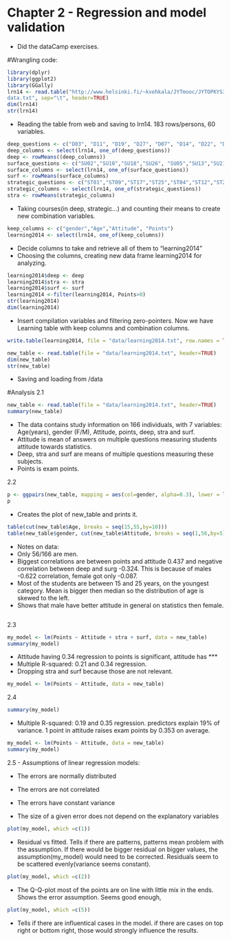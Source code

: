 # Chapter 2 - Regression and model validation

- Did the  dataCamp exercises.

#Wrangling code:
```r
library(dplyr)
library(ggplot2)
library(GGally)
lrn14 <- read.table("http://www.helsinki.fi/~kvehkala/JYTmooc/JYTOPKYS3-
data.txt", sep="\t", header=TRUE)
dim(lrn14)
str(lrn14)

```

- Reading the table from web and saving to lrn14. 183 rows/persons, 60 variables.

```r
deep_questions <- c("D03", "D11", "D19", "D27", "D07", "D14", "D22", "D30","D06",  "D15", "D23", "D31")
deep_columns <- select(lrn14, one_of(deep_questions))
deep <- rowMeans((deep_columns))
surface_questions <- c("SU02","SU10","SU18","SU26", "SU05","SU13","SU21","SU29","SU08","SU16","SU24","SU32")
surface_columns <- select(lrn14, one_of(surface_questions))
surf <- rowMeans(surface_columns)
strategic_questions <- c("ST01","ST09","ST17","ST25","ST04","ST12","ST20","ST28")
strategic_columns <- select(lrn14, one_of(strategic_questions))
stra <- rowMeans(strategic_columns)
```

- Taking courses(in deep, strategic...) and counting their means to create new combination variables.

```r

keep_columns <- c("gender","Age","Attitude", "Points")
learning2014 <- select(lrn14, one_of(keep_columns))
```
- Decide columns to take and retrieve all of them to "learning2014"
- Choosing the columns, creating new data frame learning2014 for analyzing.

```r

learning2014$deep <- deep
learning2014$stra <- stra
learning2014$surf <- surf
learning2014 <-filter(learning2014, Points>0)
str(learning2014)
dim(learning2014)
```
- Insert compilation variables and filtering zero-pointers. Now we have Learning table with keep columns and combination columns.

```r


write.table(learning2014, file = "data/learning2014.txt", row.names = TRUE)

new_table <- read.table(file = "data/learning2014.txt", header=TRUE)
dim(new_table)
str(new_table)
```

- Saving and loading from /data

#Analysis
2.1

```r

new_table <- read.table(file = "data/learning2014.txt", header=TRUE)
summary(new_table)
```
- The data contains study information on 166 individuals, with 7 variables: Age(years), gender (F/M), Attitude, points, deep, stra and surf.
- Attitude is mean of answers on multiple questions measuring students attitude towards statistics. 
- Deep, stra and surf are means of multiple questions measuring these subjects. 
- Points is exam points.

2.2
```r

p <- ggpairs(new_table, mapping = aes(col=gender, alpha=0.3), lower = list(combo = wrap("facethist", bins = 20)))
p
```
- Creates the plot of new_table and prints it.
```r
table(cut(new_table$Age, breaks = seq(15,55,by=10)))
table(new_table$gender, cut(new_table$Attitude, breaks = seq(1,56,by=5)))

```
- Notes on data:
- Only 56/166 are men.
- Biggest correlations are between points and attitude 0.437 and negative correlation between deep and surg -0.324. This is because of males -0.622 correlation, female got only -0.087.
- Most of the students are between 15 and 25 years, on the youngest category. Mean is bigger then median so the distribution of age is skewed to the left.
- Shows that male have better attitude in general on statistics then female.

```r
```
2.3
```r
my_model <- lm(Points ~ Attitude + stra + surf, data = new_table)
summary(my_model)

```
- Attitude having 0.34 regression to points is significant, attitude has ***
- Multiple R-squared:  0.21 and 0.34 regression.
- Dropping stra and surf because those are not relevant.
```r

my_model <- lm(Points ~ Attitude, data = new_table)
```
2.4
```r
summary(my_model)
```
- Multiple R-squared:  0.19 and 0.35 regression. predictors explain 19% of variance. 1 point in attitude raises exam points by 0.353 on average.
```r


my_model <- lm(Points ~ Attitude, data = new_table)
summary(my_model)

```
2.5
- Assumptions of linear regression models:

- The errors are normally distributed

- The errors are not correlated

- The errors have constant variance

- The size of a given error does not depend on the explanatory variables

```r
plot(my_model, which =c(1))
```
- Residual vs fitted. Tells if there are patterns, patterns mean problem with the assumption. If there would be bigger residual on bigger values, the assumption(my_model) would need to be corrected. Residuals seem to be scattered evenly(variance seems constant). 
```r

plot(my_model, which =c(2))
```
- The Q-Q-plot most of the points are on line with little mix in the ends. Shows the error assumption. Seems good enough,
```r

plot(my_model, which =c(5))
```
- Tells if there are influentical cases in the model. if there are cases on top right or bottom right, those would strongly influence the results.
